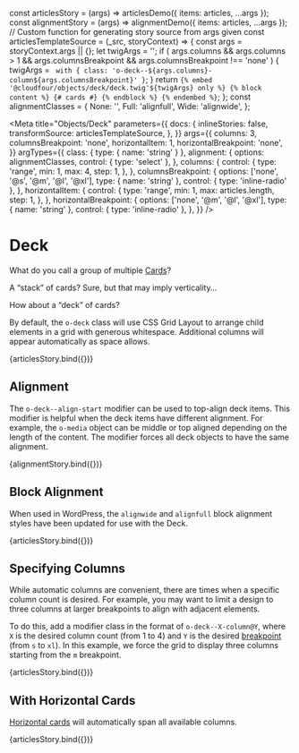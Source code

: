 const articlesStory = (args) => articlesDemo({ items: articles, ...args });
const alignmentStory = (args) => alignmentDemo({ items: articles, ...args });
// Custom function for generating story source from args given
const articlesTemplateSource = (_src, storyContext) => {
  const args = storyContext.args || {};
  let twigArgs = '';
  if (
    args.columns &&
    args.columns > 1 &&
    args.columnsBreakpoint &&
    args.columnsBreakpoint !== 'none'
  ) {
    twigArgs = ` with {
  class: 'o-deck--${args.columns}-column${args.columnsBreakpoint}'
}`;
  }
  return `{% embed '@cloudfour/objects/deck/deck.twig'${twigArgs} only %}
  {% block content %}
    {# cards #}
  {% endblock %}
{% endembed %}`;
};
const alignmentClasses = {
  None: '',
  Full: 'alignfull',
  Wide: 'alignwide',
};

<Meta
  title="Objects/Deck"
  parameters={{
    docs: {
      inlineStories: false,
      transformSource: articlesTemplateSource,
    },
  }}
  args={{
    columns: 3,
    columnsBreakpoint: 'none',
    horizontalItem: 1,
    horizontalBreakpoint: 'none',
  }}
  argTypes={{
    class: { type: { name: 'string' } },
    alignment: {
      options: alignmentClasses,
      control: { type: 'select' },
    },
    columns: {
      control: {
        type: 'range',
        min: 1,
        max: 4,
        step: 1,
      },
    },
    columnsBreakpoint: {
      options: ['none', '@s', '@m', '@l', '@xl'],
      type: { name: 'string' },
      control: { type: 'inline-radio' },
    },
    horizontalItem: {
      control: {
        type: 'range',
        min: 1,
        max: articles.length,
        step: 1,
      },
    },
    horizontalBreakpoint: {
      options: ['none', '@m', '@l', '@xl'],
      type: { name: 'string' },
      control: { type: 'inline-radio' },
    },
  }}
/>

# Deck

What do you call a group of multiple [Cards](/docs/components-card--content-blocks)?

A “stack” of cards? Sure, but that may imply verticality…

How about a “deck” of cards?

By default, the `o-deck` class will use CSS Grid Layout to arrange child elements in a grid with generous whitespace. Additional columns will appear automatically as space allows.

<Canvas>
  <Story name="Basic" height="400px">
    {articlesStory.bind({})}
  </Story>
</Canvas>

## Alignment

The `o-deck--align-start` modifier can be used to top-align deck items. This modifier is helpful when the deck items have different alignment. For example, the `o-media` object can be middle or top aligned depending on the length of the content. The modifier forces all deck objects to have the same alignment.

<Canvas>
  <Story
    name="Alignment"
    height="200px"
    args={{
      columns: 3,
      columnsBreakpoint: '@m',
      class: 'o-deck--align-start',
    }}
  >
    {alignmentStory.bind({})}
  </Story>
</Canvas>

## Block Alignment

When used in WordPress, the `alignwide` and `alignfull` block alignment styles have been updated for use with the Deck.

<Canvas>
  <Story
    name="Block Alignment"
    height="400px"
    args={{
      alignment: 'alignfull',
    }}
  >
    {articlesStory.bind({})}
  </Story>
</Canvas>

## Specifying Columns

While automatic columns are convenient, there are times when a specific column count is desired. For example, you may want to limit a design to three columns at larger breakpoints to align with adjacent elements.

To do this, add a modifier class in the format of `o-deck--X-column@Y`, where `X` is the desired column count (from 1 to 4) and `Y` is the desired [breakpoint](/docs/design-tokens-breakpoint--page) (from `s` to `xl`). In this example, we force the grid to display three columns starting from the `m` breakpoint.

<Canvas>
  <Story
    name="Columns"
    height="400px"
    args={{
      columns: 3,
      columnsBreakpoint: '@m',
    }}
  >
    {articlesStory.bind({})}
  </Story>
</Canvas>

## With Horizontal Cards

[Horizontal cards](/docs/components-card--content-blocks#horizontal) will automatically span all available columns.

<Canvas>
  <Story
    name="Horizontal Card"
    height="500px"
    args={{
      columns: 3,
      columnsBreakpoint: '@l',
      horizontalBreakpoint: '@m',
    }}
  >
    {articlesStory.bind({})}
  </Story>
</Canvas>
